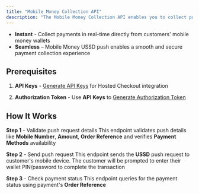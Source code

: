 ```yaml
---
title: "Mobile Money Collection API"
description: "The Mobile Money Collection API enables you to collect payments directly from customers' mobile money wallets using USSD push requests"
---
```


- **Instant** - Collect payments in real-time directly from customers' mobile money wallets
- **Seamless** – Mobile Money USSD push enables a smooth and secure payment collection experience

## Prerequisites

1. **API Keys** -
 [Generate API Keys](/application/embedded-application-setup) for Hosted Checkout integration

2. **Authorization Token** -
   Use **API Keys** to [Generate Authorization Token](/api-reference/authorization/generate-token)

## How It Works

 **Step 1** - Validate push request details
  <Card
   title="Preview USSD push Request"
   icon="brackets-curly"
   href="/api-reference/collection/ussd-push-requests/preview-ussd-push-request" horizontal>
   This endpoint validates push details like **Mobile Number**, **Amount**, **Order Reference** and verifies **Payment Methods** availability
   </Card>

 **Step 2** -  Send push request
  <Card
   title="Initiate USSD push Request"
   icon="brackets-curly"
   href="/api-reference/collection/ussd-push-requests/initiate-ussd-push-request" horizontal>
   This endpoint sends the **USSD** push request to customer's mobile device.
   The customer will be prompted to enter their wallet PIN/password to complete the transaction
   </Card>

  **Step 3** -  Check payment status
  <Card
   title="Check Payment Status"
   icon="brackets-curly"
   href="/api-reference/collection/querying-for-payments/querying-for-payments" horizontal>
   This endpoint queries for the payment status using payment's **Order Reference**
   </Card>